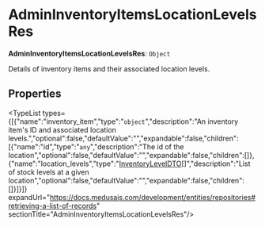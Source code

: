 
# AdminInventoryItemsLocationLevelsRes

 **AdminInventoryItemsLocationLevelsRes**: `Object`

Details of inventory items and their associated location levels.

## Properties

<TypeList types={[{"name":"inventory_item","type":"`object`","description":"An inventory item's ID and associated location levels.","optional":false,"defaultValue":"","expandable":false,"children":[{"name":"id","type":"`any`","description":"The id of the location","optional":false,"defaultValue":"","expandable":false,"children":[]},{"name":"location_levels","type":"[InventoryLevelDTO](../medusa.InventoryLevelDTO/page.mdx)[]","description":"List of stock levels at a given location","optional":false,"defaultValue":"","expandable":false,"children":[]}]}]} expandUrl="https://docs.medusajs.com/development/entities/repositories#retrieving-a-list-of-records" sectionTitle="AdminInventoryItemsLocationLevelsRes"/>
